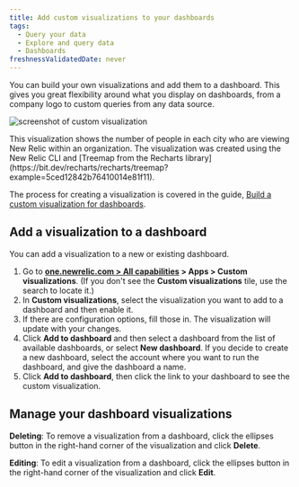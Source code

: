```yaml
---
title: Add custom visualizations to your dashboards
tags:
  - Query your data
  - Explore and query data
  - Dashboards
freshnessValidatedDate: never
---
```


You can build your own visualizations and add them to a dashboard. This gives you great flexibility around what you display on dashboards, from a company logo to custom queries from any data source.

<img
  title="Custom visualization"
  alt="screenshot of custom visualization"
  src="/images/dashboards_screenshot-crop_custom-visualizations-example.webp"
/>

<figcaption>
  This visualization shows the number of people in each city who are viewing New Relic within an organization. The visualization was created using the New Relic CLI and [Treemap from the Recharts library](https://bit.dev/recharts/recharts/treemap?example=5ced12842b76410014e81f11).
</figcaption>

The process for creating a visualization is covered in the guide, [Build a custom visualization for dashboards](/docs/new-relic-solutions/build-nr-ui/custom-visualizations/build-visualization).

## Add a visualization to a dashboard

You can add a visualization to a new or existing dashboard.

1. Go to <DNT>**[one.newrelic.com > All capabilities](https://one.newrelic.com/all-capabilities) > Apps > Custom visualizations**</DNT>. (If you don't see the <DNT>**Custom visualizations**</DNT> tile, use the search to locate it.)
2. In <DNT>**Custom visualizations**</DNT>, select the visualization you want to add to a dashboard and then enable it.
3. If there are configuration options, fill those in. The visualization will update with your changes.
4. Click <DNT>**Add to dashboard**</DNT> and then select a dashboard from the list of available dashboards, or select <DNT>**New dashboard**</DNT>.
   If you decide to create a new dashboard, select the account where you want to run the dashboard, and give the dashboard a name.
5. Click <DNT>**Add to dashboard**</DNT>, then click the link to your dashboard to see the custom visualization.

## Manage your dashboard visualizations

<DNT>**Deleting**</DNT>: To remove a visualization from a dashboard, click the ellipses button in the right-hand corner of the visualization and click <DNT>**Delete**</DNT>.

<DNT>**Editing**</DNT>: To edit a visualization from a dashboard, click the ellipses button in the right-hand corner of the visualization and click <DNT>**Edit**</DNT>.
